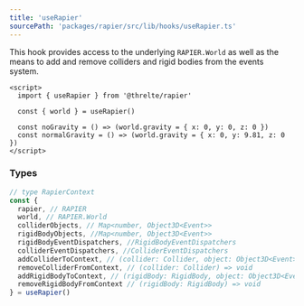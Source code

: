 ```yaml
---
title: 'useRapier'
sourcePath: 'packages/rapier/src/lib/hooks/useRapier.ts'
---
```


This hook provides access to the underlying `RAPIER.World` as well as the means to add and remove colliders and rigid bodies from the events system.

```svelte
<script>
  import { useRapier } from '@threlte/rapier'

  const { world } = useRapier()

  const noGravity = () => (world.gravity = { x: 0, y: 0, z: 0 })
  const normalGravity = () => (world.gravity = { x: 0, y: 9.81, z: 0 })
</script>
```

### Types

```ts
// type RapierContext
const {
  rapier, // RAPIER
  world, // RAPIER.World
  colliderObjects, // Map<number, Object3D<Event>>
  rigidBodyObjects, //Map<number, Object3D<Event>>
  rigidBodyEventDispatchers, //RigidBodyEventDispatchers
  colliderEventDispatchers, //ColliderEventDispatchers
  addColliderToContext, // (collider: Collider, object: Object3D<Event>, eventDispatcher: ColliderEventDispatcher) => void
  removeColliderFromContext, // (collider: Collider) => void
  addRigidBodyToContext, // (rigidBody: RigidBody, object: Object3D<Event>, eventDispatcher: RigidBodyEventDispatcher) => void
  removeRigidBodyFromContext // (rigidBody: RigidBody) => void
} = useRapier()
```
